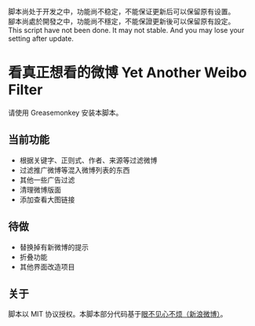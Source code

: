 脚本尚处于开发之中，功能尚不稳定，不能保证更新后可以保留原有设置。<br />
腳本尚處於開發之中，功能尚不穩定，不能保證更新後可以保留原有設定。 <br />
This script have not been done. It may not stable. And you may lose your setting after update.

= 看真正想看的微博 Yet Another Weibo Filter =

请使用 Greasemonkey 安装本脚本。

== 当前功能 ==

* 根据关键字、正则式、作者、来源等过滤微博
* 过滤推广微博等混入微博列表的东西
* 其他一些广告过滤
* 清理微博版面
* 添加查看大图链接

== 待做 ==

* 替换掉有新微博的提示
* 折叠功能
* 其他界面改造项目

== 关于 ==

脚本以 MIT 协议授权。本脚本部分代码基于[https://code.google.com/p/weibo-content-filter/ 眼不见心不烦（新浪微博）]。<br />



